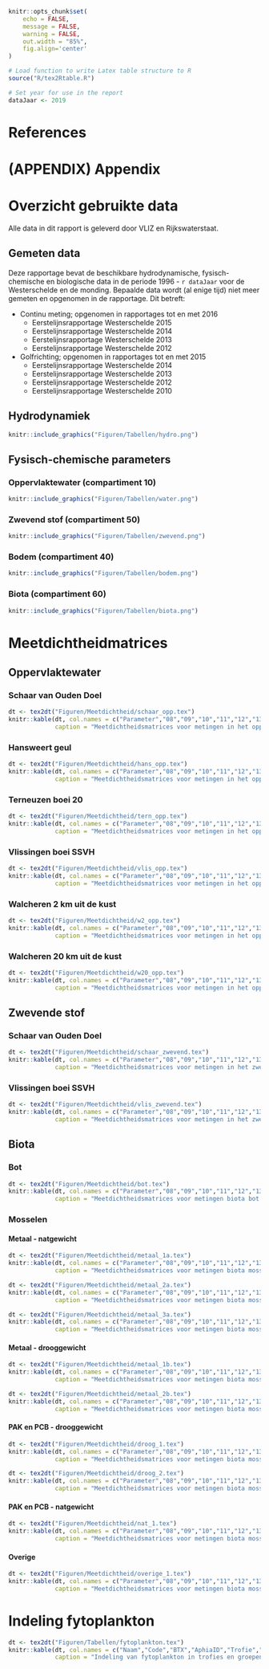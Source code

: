 <!-- TO DO:
- Bijlage C tabel toevoegen met tex2dt of andere manier
- Bijlage C tabel laatste kolom

-->

```r
knitr::opts_chunk$set(
	echo = FALSE,
	message = FALSE,
	warning = FALSE,
	out.width = "85%",
	fig.align='center'
)
```

```r
# Load function to write Latex table structure to R 
source("R/tex2Rtable.R")

# Set year for use in the report
dataJaar <- 2019
```

# References

<div id="refs"></div>

# (APPENDIX) Appendix {-} 

# Overzicht gebruikte data {#BijlageA-overzicht-data}

Alle data in dit rapport is geleverd door VLIZ en Rijkswaterstaat. 

## Gemeten data {#BijlageA-gemeten-data}

Deze rapportage bevat de beschikbare hydrodynamische, fysisch-chemische en biologische data in de periode 1996 - `r dataJaar` voor de Westerschelde en de monding. Bepaalde data wordt (al enige tijd) niet meer gemeten en opgenomen in de rapportage. Dit betreft:

* Continu meting; opgenomen in rapportages tot en met 2016
  + Eerstelijnsrapportage Westerschelde 2015
  + Eerstelijnsrapportage Westerschelde 2014
  + Eerstelijnsrapportage Westerschelde 2013
  + Eerstelijnsrapportage Westerschelde 2012

* Golfrichting; opgenomen in rapportages tot en met 2015
  + Eerstelijnsrapportage Westerschelde 2014
  + Eerstelijnsrapportage Westerschelde 2013
  + Eerstelijnsrapportage Westerschelde 2012
  + Eerstelijnsrapportage Westerschelde 2010

## Hydrodynamiek {#BijlageA-hydrodynamiek}

<!-- \begin{figure}[h!]  -->
<!-- \centering -->
<!--  \includegraphics[width=1\linewidth]{../Figuren/Tabellen/hydro.png} -->
<!-- \end{figure}  -->

```r
knitr::include_graphics("Figuren/Tabellen/hydro.png")
```

## Fysisch-chemische parameters {#BijlageA-fysisch}

### Oppervlaktewater (compartiment 10) {#BijlageA-fysisch-oppwater}

<!-- \begin{figure}[h!]  -->
<!-- \centering -->
<!--  \includegraphics[width=1\linewidth]{../Figuren/Tabellen/water.png} -->
<!-- \end{figure}  -->

```r
knitr::include_graphics("Figuren/Tabellen/water.png")
```

### Zwevend stof (compartiment 50) {#BijlageA-fysisch-zwevend}

<!-- \begin{figure}[h!]  -->
<!-- \centering -->
<!--  \includegraphics[width=1\linewidth]{../Figuren/Tabellen/zwevend.png} -->
<!-- \end{figure}  -->

```r
knitr::include_graphics("Figuren/Tabellen/zwevend.png")
```

### Bodem (compartiment 40) {#BijlageA-fysisch-bodem}

<!-- \begin{figure}[h!]  -->
<!-- \centering -->
<!--  \includegraphics[width=1\linewidth]{../Figuren/Tabellen/bodem.png} -->
<!-- \end{figure}  -->

```r
knitr::include_graphics("Figuren/Tabellen/bodem.png")
```

### Biota (compartiment 60) {#BijlageA-fysisch-biota}

<!-- \begin{figure}[h!]  -->
<!-- \centering -->
<!--  \includegraphics[width=1\linewidth]{../Figuren/Tabellen/biota.png} -->
<!-- \end{figure}  -->

```r
knitr::include_graphics("Figuren/Tabellen/biota.png")
```

# Meetdichtheidmatrices {#BijlageB-meetdichtheid}

## Oppervlaktewater {#BijlageB-meetdichtheid-oppwater}

### Schaar van Ouden Doel {#BijlageB-meetdichtheid-oppwater-schaar}

<!-- \begin{table}[!ht] -->
<!--  \centering -->
<!--   \caption[Meetdichtheidsmatrices oppervlaktewater Schaar van Ouden Doel]{Meetdichtheidsmatrices voor metingen in het oppervlaktewater bij Schaar van Ouden Doel met hierin  het aantal metingen per parameter en per jaar}.  -->
<!--  \input{../Figuren/Meetdichtheid/schaar_opp.tex} -->
<!-- \end{table} -->

```r
dt <- tex2dt("Figuren/Meetdichtheid/schaar_opp.tex")
knitr::kable(dt, col.names = c("Parameter","08","09","10","11","12","13","14","15","16","17","18","19"),
             caption = "Meetdichtheidsmatrices voor metingen in het oppervlaktewater bij Schaar van Ouden Doel met hierin  het aantal metingen per parameter en per jaar.")
```

### Hansweert geul {#BijlageB-meetdichtheid-oppwater-hansweertgeul}

<!-- \begin{table}[!ht] -->
<!--  \centering -->
<!--   \caption[Meetdichtheidsmatrices oppervlaktewater Hansweert geul]{Meetdichtheidsmatrices voor metingen in het oppervlaktewater bij Hansweert geul met hierin het aantal metingen per parameter en per jaar}.  -->
<!--  \input{../Figuren/Meetdichtheid/hans_opp.tex} -->
<!-- \end{table} -->

```r
dt <- tex2dt("Figuren/Meetdichtheid/hans_opp.tex")
knitr::kable(dt, col.names = c("Parameter","08","09","10","11","12","13","14","15","16","17","18","19"),
             caption = "Meetdichtheidsmatrices voor metingen in het oppervlaktewater bij Hansweert geul met hierin  het aantal metingen per parameter en per jaar.")
```

### Terneuzen boei 20 {#BijlageB-meetdichtheid-oppwater-terneuzen}

<!-- \begin{table}[!ht] -->
<!--  \centering -->
<!--   \caption[Meetdichtheidsmatrices oppervlaktewater Terneuzen boei 20]{Meetdichtheidsmatrices voor metingen in het oppervlaktewater bij Terneuzen boei 20 met hierin het aantal metingen per parameter en per jaar}.  -->
<!--  \input{../Figuren/Meetdichtheid/tern_opp.tex} -->
<!-- \end{table} -->

```r
dt <- tex2dt("Figuren/Meetdichtheid/tern_opp.tex")
knitr::kable(dt, col.names = c("Parameter","08","09","10","11","12","13","14","15","16","17","18","19"),
             caption = "Meetdichtheidsmatrices voor metingen in het oppervlaktewater bij Terneuzen boei 20 met hierin  het aantal metingen per parameter en per jaar.")
```

### Vlissingen boei SSVH {#BijlageB-meetdichtheid-oppwater-vlissingen}

<!-- \begin{table}[!ht] -->
<!--  \centering -->
<!--   \caption[Meetdichtheidsmatrices oppervlaktewater Vlissingen boei SSVH]{Meetdichtheidsmatrices voor metingen in het oppervlaktewater bij Vlissingen boei SSVH met hierin het aantal metingen per parameter en per jaar}.  -->
<!--  \input{../Figuren/Meetdichtheid/vlis_opp.tex} -->
<!-- \end{table} -->

```r
dt <- tex2dt("Figuren/Meetdichtheid/vlis_opp.tex")
knitr::kable(dt, col.names = c("Parameter","08","09","10","11","12","13","14","15","16","17","18","19"),
             caption = "Meetdichtheidsmatrices voor metingen in het oppervlaktewater bij Vlissingen boei SSVH met hierin  het aantal metingen per parameter en per jaar.")
```

### Walcheren 2 km uit de kust {#BijlageB-meetdichtheid-oppwater-walcheren2km}

<!-- \begin{table}[!ht] -->
<!--  \centering -->
<!--   \caption[Meetdichtheidsmatrices oppervlaktewater Walcheren 2 km uit de kust]{Meetdichtheidsmatrices voor metingen in het oppervlaktewater bij Walcheren 2 km uit de kust met hierin het aantal metingen per parameter en per jaar}.  -->
<!--  \input{../Figuren/Meetdichtheid/w2_opp.tex} -->
<!-- \end{table} -->

```r
dt <- tex2dt("Figuren/Meetdichtheid/w2_opp.tex")
knitr::kable(dt, col.names = c("Parameter","08","09","10","11","12","13","14","15","16","17","18","19"),
             caption = "Meetdichtheidsmatrices voor metingen in het oppervlaktewater bij Walcheren 2 km uit de kust met hierin  het aantal metingen per parameter en per jaar.")
```

### Walcheren 20 km uit de kust {#BijlageB-meetdichtheid-oppwater-walcheren20km}

<!-- \begin{table}[!ht] -->
<!--  \centering -->
<!--   \caption[Meetdichtheidsmatrices oppervlaktewater Walcheren 20 km uit de kust]{Meetdichtheidsmatrices voor metingen in het oppervlaktewater bij Walcheren 20 km uit de kust met hierin het aantal metingen per parameter en per jaar}.  -->
<!--  \input{../Figuren/Meetdichtheid/w20_opp.tex} -->
<!-- \end{table} -->

```r
dt <- tex2dt("Figuren/Meetdichtheid/w20_opp.tex")
knitr::kable(dt, col.names = c("Parameter","08","09","10","11","12","13","14","15","16","17","18","19"),
             caption = "Meetdichtheidsmatrices voor metingen in het oppervlaktewater bij Walcheren 20 km uit de kust met hierin  het aantal metingen per parameter en per jaar.")
```

## Zwevende stof {#BijlageB-meetdichtheid-zwevend}

### Schaar van Ouden Doel {#BijlageB-meetdichtheid-zwevend-schaar}

<!-- \begin{table}[!ht] -->
<!--  \centering -->
<!--   \caption[Meetdichtheidsmatrices zwevende stof Schaar van Ouden Doel]{Meetdichtheidsmatrices voor metingen in het zwevende stof bij Schaar van Ouden Doel met hierin het aantal metingen per parameter en per jaar}.  -->
<!--  \input{../Figuren/Meetdichtheid/schaar_zwevend.tex} -->
<!-- \end{table} -->

```r
dt <- tex2dt("Figuren/Meetdichtheid/schaar_zwevend.tex")
knitr::kable(dt, col.names = c("Parameter","08","09","10","11","12","13","14","15","16","17","18","19"),
             caption = "Meetdichtheidsmatrices voor metingen in het zwevende stof bij Schaar van Ouden Doel met hierin  het aantal metingen per parameter en per jaar.")
```

### Vlissingen boei SSVH {#BijlageB-meetdichtheid-zwevend-vlissingen}

<!-- \begin{table}[!ht] -->
<!--  \centering -->
<!--   \caption[Meetdichtheidsmatrices zwevende stof Vlissingen boei SSV]{Meetdichtheidsmatrices voor metingen in het zwevende stof bij Vlissingen boei SSVH met hierin het aantal metingen per parameter en per jaar}.  -->
<!--  \input{../Figuren/Meetdichtheid/vlis_zwevend.tex} -->
<!-- \end{table} -->

```r
dt <- tex2dt("Figuren/Meetdichtheid/vlis_zwevend.tex")
knitr::kable(dt, col.names = c("Parameter","08","09","10","11","12","13","14","15","16","17","18","19"),
             caption = "Meetdichtheidsmatrices voor metingen in het zwevende stof bij Vlissingen boei SSVH met hierin  het aantal metingen per parameter en per jaar.")
```

<!-- %\clearpage -->
<!-- %\section{Bodem} -->
<!-- %\label{meetdichtheid_bodem} -->
<!-- %\subsection{Schaar van Ouden Doel} -->
<!-- %\begin{table}[!ht] -->
<!-- % \centering -->
<!-- %  \caption[Meetdichtheidsmatrices zwevende stof Schaar van Ouden Doel]{Meetdichtheidsmatrices voor metingen in het zwevende stof bij Schaar van Ouden Doel met hierin het aantal metingen per parameter en per jaar}.  -->
<!-- % \input{../Figuren/Meetdichtheid/schaar_zwevend.tex} -->
<!-- %\end{table} -->

## Biota {#BijlageB-meetdichtheid-biota}

### Bot {#BijlageB-meetdichtheid-biota-bot}

<!-- \begin{table}[!ht] -->
<!--  \centering -->
<!--   \caption[Meetdichtheidsmatrices bot]{Meetdichtheidsmatrices voor metingen biota bot bij Middelgat met hierin het aantal metingen per parameter en per jaar}.  -->
<!--  \input{../Figuren/Meetdichtheid/bot.tex} -->
<!-- \end{table} -->

```r
dt <- tex2dt("Figuren/Meetdichtheid/bot.tex")
knitr::kable(dt, col.names = c("Parameter","08","09","10","11","12","13","14","15","16","17","18","19"),
             caption = "Meetdichtheidsmatrices voor metingen biota bot bij Middelgat met hierin het aantal metingen per parameter en per jaar.")
```

### Mosselen {#BijlageB-meetdichtheid-biota-mossel}

#### Metaal - natgewicht {#BijlageB-meetdichtheid-biota-mossel-metaal-nat}

<!-- \begin{table}[!ht] -->
<!--  \centering -->
<!--   \caption[Meetdichtheidsmatrices metaal in mosselen Hoedekenskerke]{Meetdichtheidsmatrices voor metingen biota mosselen metaal bij Hoedekenskerke boei 4 met hierin het aantal metingen per parameter en per jaar}.  -->
<!--  \input{../Figuren/Meetdichtheid/metaal_1a.tex} -->
<!-- \end{table} -->

```r
dt <- tex2dt("Figuren/Meetdichtheid/metaal_1a.tex")
knitr::kable(dt, col.names = c("Parameter","08","09","10","11","12","13","14","15","16","17","18","19"),
             caption = "Meetdichtheidsmatrices voor metingen biota mosselen metaal bij Hoedekenskerke boei 4 met hierin het aantal metingen per parameter en per jaar.")
```

<!-- \begin{table}[!ht] -->
<!--  \centering -->
<!--   \caption[Meetdichtheidsmatrices metaal in mosselen Hooge Platen]{Meetdichtheidsmatrices voor metingen biota mosselen metaal bij Hooge Platen met hierin het aantal metingen per parameter en per jaar}.  -->
<!--  \input{../Figuren/Meetdichtheid/metaal_2a.tex} -->
<!-- \end{table} -->

```r
dt <- tex2dt("Figuren/Meetdichtheid/metaal_2a.tex")
knitr::kable(dt, col.names = c("Parameter","08","09","10","11","12","13","14","15","16","17","18","19"),
             caption = "Meetdichtheidsmatrices voor metingen biota mosselen metaal bij Hooge Platen met hierin het aantal metingen per parameter en per jaar.")
```

<!-- \begin{table}[!ht] -->
<!--  \centering -->
<!--   \caption[Meetdichtheidsmatrices metaal in mosselen Knuitershoek]{Meetdichtheidsmatrices voor metingen biota mosselen metaal bij Knuitershoek met hierin het aantal metingen per parameter en per jaar}.  -->
<!--  \input{../Figuren/Meetdichtheid/metaal_3a.tex} -->
<!-- \end{table} -->

```r
dt <- tex2dt("Figuren/Meetdichtheid/metaal_3a.tex")
knitr::kable(dt, col.names = c("Parameter","08","09","10","11","12","13","14","15","16","17","18","19"),
             caption = "Meetdichtheidsmatrices voor metingen biota mosselen metaal bij Knuitershoek met hierin het aantal metingen per parameter en per jaar.")
```

#### Metaal - drooggewicht {#BijlageB-meetdichtheid-biota-mossel-metaal-droog}

<!-- \begin{table}[!ht] -->
<!--  \centering -->
<!--   \caption[Meetdichtheidsmatrices metaal in mosselen Hansweert boei OHMG]{Meetdichtheidsmatrices voor metingen biota mosselen metaal bij Hansweert boei OHMG met hierin het aantal metingen per parameter en per jaar}.  -->
<!--  \input{../Figuren/Meetdichtheid/metaal_1b.tex} -->
<!-- \end{table} -->

```r
dt <- tex2dt("Figuren/Meetdichtheid/metaal_1b.tex")
knitr::kable(dt, col.names = c("Parameter","08","09","10","11","12","13","14","15","16","17","18","19"),
             caption = "Meetdichtheidsmatrices voor metingen biota mosselen metaal bij Hansweert boei OHMG met hierin het aantal metingen per parameter en per jaar.")
```

<!-- \begin{table}[!ht] -->
<!--  \centering -->
<!--   \caption[Meetdichtheidsmatrices metaal in mosselen Vlissingen boei SSVH]{Meetdichtheidsmatrices voor metingen biota mosselen metaal bij Vlissingen boei SSVH met hierin het aantal metingen per parameter en per jaar}.  -->
<!--  \input{../Figuren/Meetdichtheid/metaal_2b.tex} -->
<!-- \end{table} -->

```r
dt <- tex2dt("Figuren/Meetdichtheid/metaal_2b.tex")
knitr::kable(dt, col.names = c("Parameter","08","09","10","11","12","13","14","15","16","17","18","19"),
             caption = "Meetdichtheidsmatrices voor metingen biota mosselen metaal bij Vlissingen boei SSVH met hierin het aantal metingen per parameter en per jaar.")
```

#### PAK en PCB - drooggewicht {#BijlageB-meetdichtheid-biota-mossel-PAK-PCB-droog}

<!-- \begin{table}[!ht] -->
<!--  \centering -->
<!--   \caption[Meetdichtheidsmatrices PAK en PCB in mosselen Hansweert boei OHMG]{Meetdichtheidsmatrices voor metingen biota mosselen PAK en PCB bij Hansweert boei OHMG met hierin het aantal metingen per parameter en per jaar}.  -->
<!--  \input{../Figuren/Meetdichtheid/droog_1.tex} -->
<!-- \end{table} -->

```r
dt <- tex2dt("Figuren/Meetdichtheid/droog_1.tex")
knitr::kable(dt, col.names = c("Parameter","08","09","10","11","12","13","14","15","16","17","18","19"),
             caption = "Meetdichtheidsmatrices voor metingen biota mosselen PAK en PCB bij Hansweert boei OHMG met hierin het aantal metingen per parameter en per jaar.")
```

<!-- \begin{table}[!ht] -->
<!--  \centering -->
<!--   \caption[Meetdichtheidsmatrices PAK en PCB in mosselen Vlissingen boei SSVH]{Meetdichtheidsmatrices voor metingen biota mosselen PAK en PCB bij Vlissingen boei SSVH met hierin het aantal metingen per parameter en per jaar}.  -->
<!--  \input{../Figuren/Meetdichtheid/droog_2.tex} -->
<!-- \end{table} -->

```r
dt <- tex2dt("Figuren/Meetdichtheid/droog_2.tex")
knitr::kable(dt, col.names = c("Parameter","08","09","10","11","12","13","14","15","16","17","18","19"),
             caption = "Meetdichtheidsmatrices voor metingen biota mosselen PAK en PCB bij Vlissingen boei SSVH met hierin het aantal metingen per parameter en per jaar.")
```

#### PAK en PCB - natgewicht {#BijlageB-meetdichtheid-biota-mossel-PAK-PCB-nat}

<!-- \begin{table}[!ht] -->
<!--  \centering -->
<!--   \caption[Meetdichtheidsmatrices PCB en PBDEs in mosselen Knuitershoek]{Meetdichtheidsmatrices voor metingen biota mosselen PCB en PBDEs bij Knuitershoek met hierin het aantal metingen per parameter en per jaar}.  -->
<!--  \input{../Figuren/Meetdichtheid/nat_1.tex} -->
<!-- \end{table} -->

```r
dt <- tex2dt("Figuren/Meetdichtheid/nat_1.tex")
knitr::kable(dt, col.names = c("Parameter","08","09","10","11","12","13","14","15","16","17","18","19"),
             caption = "Meetdichtheidsmatrices voor metingen biota mosselen PCB en PBDEs bij Knuitershoek met hierin het aantal metingen per parameter en per jaar.")
```

#### Overige {#BijlageB-meetdichtheid-biota-mossel-overig}

<!-- \begin{table}[!ht] -->
<!--  \centering -->
<!--   \caption[Meetdichtheidsmatrices overige in mosselen Knuitershoek]{Meetdichtheidsmatrices voor metingen biota mosselen overige bij Knuitershoek met hierin het aantal metingen per parameter en per jaar}.  -->
<!--  \input{../Figuren/Meetdichtheid/overige_1.tex} -->
<!-- \end{table} -->

```r
dt <- tex2dt("Figuren/Meetdichtheid/overige_1.tex")
knitr::kable(dt, col.names = c("Parameter","08","09","10","11","12","13","14","15","16","17","18","19"),
             caption = "Meetdichtheidsmatrices voor metingen biota mosselen overige bij Knuitershoek met hierin het aantal metingen per parameter en per jaar.")
```

# Indeling fytoplankton {#BijlageC-fytoplankton}

```r
dt <- tex2dt("Figuren/Tabellen/fytoplankton.tex")
knitr::kable(dt, col.names = c("Naam","Code","BTX","AphiaID","Trofie","Groep"),
             caption = "Indeling van fytoplankton in trofies en groepen.")
```

<!-- % Please add the following required packages to your document preamble: -->
<!-- % \usepackage[table,xcdraw]{xcolor} -->
<!-- % If you use beamer only pass "xcolor=table" option, i.e. \documentclass[xcolor=table]{beamer} -->

<!-- \begin{longtable}{| p{.15\textwidth} |p{.15\textwidth} |p{.15\textwidth} |p{.12\textwidth} |p{.14\textwidth} |p{.15\textwidth} |}  -->
<!-- \hline -->
<!-- \rowcolor[HTML]{EFEFEF}  -->
<!-- Naam                                      & Code     & BTX        & AphiaID & Trofie            & Groep           \\ \hline -->
<!-- Achnanthes                                & ACHNSPEC & 5232301000 & 149191  & Autotroof         & Diatomeeën      \\ \hline -->
<!-- Actinastrum                               & ACNASPEC & 5115201000 & 160542  & Autotroof         & Groenwieren     \\ \hline -->
<!-- Actinastrum hantzschii                    & ACNAHANT & 5115201030 & 160543  & Autotroof         & Groenwieren     \\ \hline -->
<!-- Actiniscus pentasterias                   & ACNIPENT & 5257101010 & 109717  & Heterotroof       & Dinoflagellaten \\ \hline -->
<!-- Actinocyclus normanii                     & ACCYNORM & 5231301030 & 148945  & Autotroof         & Diatomeeën      \\ \hline -->
<!-- Actinocyclus octonarius                   & ACCYOCTO & 5231301020 & 149164  & Autotroof         & Diatomeeën      \\ \hline -->
<!-- Actinoptychus senarius                    & ACPTSENA & 5231201020 & 148948  & Autotroof         & Diatomeeën      \\ \hline -->
<!-- Actinoptychus splendens                   & ACPTSPLE & 5231201010 & 148949  & Autotroof         & Diatomeeën      \\ \hline -->
<!-- Alexandrium                               & ALEXSPEC & 5253401000 & 109470  & Autotroof         & Dinoflagellaten \\ \hline -->
<!-- Alexandrium ostenfeldii                   & ALEXOSTE & 5253401050 & 109712  & Autotroof         & Dinoflagellaten \\ \hline -->
<!-- Alexandrium tamarense                     & ALEXTAMA & 5252801040 & 109714  & Autotroof         & Dinoflagellaten \\ \hline -->
<!-- Amphidinium                               & AMDISPEC & 5252101000 & 109473  & Beide of onbekend & Dinoflagellaten \\ \hline -->
<!-- Amphidinium crassum                       & AMDICRAS & 5252101100 & 109726  & Heterotroof       & Dinoflagellaten \\ \hline -->
<!-- Amphidinium longum                        & AMDILONG & 5252101030 & 109741  & Heterotroof       & Dinoflagellaten \\ \hline -->
<!-- Amphidinium sphenoides                    & AMDISPHE & 5252101040 & 109754  & Heterotroof       & Dinoflagellaten \\ \hline -->
<!-- Amphora                                   & AMRASPEC & 5232403000 & 149200  & Autotroof         & Diatomeeën      \\ \hline -->
<!-- Amphora {[}2{]}                           & AMHR     & 99999X0061 &         & Autotroof         & Diatomeeën      \\ \hline -->
<!-- Anabaena                                  & ANNASPEC & 5614601000 & 146585  & Autotroof         & Blauwwieren     \\ \hline -->
<!-- Ankistrodesmus                            & ANKISPEC & 5115301000 & 163489  & Autotroof         & Groenwieren     \\ \hline -->
<!-- Apedinella spinifera                      & APEDSPIN & 5211602010 & 248097  & Autotroof         & Overig          \\ \hline -->
<!-- Aphanizomenon                             & APNISPEC & 5614603000 & 160567  & Autotroof         & Blauwwieren     \\ \hline -->
<!-- Aphanothece                               & APTHSPEC & 5611102000 & 146715  & Autotroof         & Blauwwieren     \\ \hline -->
<!-- Asterionella formosa                      & ASRIFORM & 5232101010 & 148954  & Autotroof         & Diatomeeën      \\ \hline -->
<!-- Asterionella glacialis                    & ASRIGLAC & 5232101030 & 149139  & Autotroof         & Diatomeeën      \\ \hline -->
<!-- Asterionella kariana                      & ASRIKARI & 5232101040 & 251745  & Autotroof         & Diatomeeën      \\ \hline -->
<!-- Asterionellopsis glacialis                & ASTEGLAC & 99999X0063 & 149139  & Autotroof         & Diatomeeën      \\ \hline -->
<!-- Asteroplanus kariana                      & ASOPKARI & 99999X0064 & 251745  & Autotroof         & Diatomeeën      \\ \hline -->
<!-- Attheya                                   & ATTHSPEC & 5231601000 & 160519  & Autotroof         & Diatomeeën      \\ \hline -->
<!-- Aulacodiscus argus                        & AUDIARGU & 5231302010 & 149280  & Autotroof         & Diatomeeën      \\ \hline -->
<!-- Aulacoseira                               & AUSESPEC & 5231116000 & 148959  & Autotroof         & Diatomeeën      \\ \hline -->
<!-- Aulacoseira ambigua                       & AUSEAMBI & 5231106010 & 148960  & Autotroof         & Diatomeeën      \\ \hline -->
<!-- Aulacoseira granulata                     & AUSEGRAN & 5231106070 & 148961  & Autotroof         & Diatomeeën      \\ \hline -->
<!-- Auliscus sculptus                         & AULISCUL & 5231303010 & 699641  & Autotroof         & Diatomeeën      \\ \hline -->
<!-- Bacillaria paxillifer                     & BALAPAXI & 5232601010 & 558243  & Autotroof         & Diatomeeën      \\ \hline -->
<!-- Bacteriastrum delicatulum                 & BAASDELI & 5231501030 & 164108  & Autotroof         & Diatomeeën      \\ \hline -->
<!-- Bacteriastrum hyalinum                    & BAASHYAL & 5231501010 & 149119  & Autotroof         & Diatomeeën      \\ \hline -->
<!-- Bellerochea malleus                       & BELLMALL & 5231602010 & 447730  & Autotroof         & Diatomeeën      \\ \hline -->
<!-- Biddulphia alternans                      & BIDDALTE & 99999X0066 & 699394  & Autotroof         & Diatomeeën      \\ \hline -->
<!-- Biota                                     & BIOT     & 99999X0067 &         & Beide of onbekend & Overig          \\ \hline -->
<!-- Botryococcaceae                           & BOTRYOAE & 5114800000 & 493881  & Autotroof         & Groenwieren     \\ \hline -->
<!-- Botryococcus                              & BOOCSPEC & 5114801000 & 248103  & Autotroof         & Groenwieren     \\ \hline -->
<!-- Brachiomonas                              & BRACSPEC & 5111101000 & 345436  & Autotroof         & Groenwieren     \\ \hline -->
<!-- Brockmanniella                            & BROC     & 99999X0068 & 149136  & Autotroof         & Diatomeeën      \\ \hline -->
<!-- Brockmanniella brockmannii                & BROCBROC & 5232114010 & 149137  & Autotroof         & Diatomeeën      \\ \hline -->
<!-- Cachonina niei                            & CACHNIEI & 5252705010 & 233620  & Autotroof         & Dinoflagellaten \\ \hline -->
<!-- Calycomonas                               & CACOSPEC & 5216102000 & 160548  & Autotroof         & Overig          \\ \hline -->
<!-- Campylodiscus                             & CADISPEC & 5232701000 & 149616  & Autotroof         & Diatomeeën      \\ \hline -->
<!-- Campylosira cymbelliformis                & CASICYMB & 5232130010 & 149357  & Autotroof         & Diatomeeën      \\ \hline -->
<!-- Centrales                                 & CENTRALE & 5231000000 & 341285  & Autotroof         & Diatomeeën      \\ \hline -->
<!-- Cerataulina pelagica                      & CELIPELA & 5231604010 & 149619  & Autotroof         & Diatomeeën      \\ \hline -->
<!-- Cerataulus radiatus                       & CELURADI & 5231605010 & 178126  & Autotroof         & Diatomeeën      \\ \hline -->
<!-- Cerataulus turgidus                       & CELUTURG & 5231605020 & 162980  & Autotroof         & Diatomeeën      \\ \hline -->
<!-- Ceratium furca                            & CETIFUCA & 5253101050 & 495659  & Autotroof         & Dinoflagellaten \\ \hline -->
<!-- Ceratium fusus                            & CETIFUSU & 5253101070 & 495660  & Autotroof         & Dinoflagellaten \\ \hline -->
<!-- Ceratium horridum                         & CETIHORR & 5253101090 & 495666  & Autotroof         & Dinoflagellaten \\ \hline -->
<!-- Ceratium horridum {[}1{]}                 & CETIHORI & 99999X0069 &         & Autotroof         & Dinoflagellaten \\ \hline -->
<!-- Ceratium lineatum                         & CETILINE & 5253101100 & 495674  & Autotroof         & Dinoflagellaten \\ \hline -->
<!-- Ceratium macroceros (F)                   & CETIMACR & 5253101123 & 670002  & Autotroof         & Dinoflagellaten \\ \hline -->
<!-- Ceratoneis                                & CERA     & 99999X0070 & 149003  & Autotroof         & Diatomeeën      \\ \hline -->
<!-- Ceratoneis gracilis                       & CERAGRAC & 99999X0071 & 149570  & Autotroof         & Diatomeeën      \\ \hline -->
<!-- Chaetoceros                               & CTCESPEC & 5231502000 & 148985  & Autotroof         & Diatomeeën      \\ \hline -->
<!-- Chaetoceros affinis                       & CTCEAFFI & 5231502010 & 149241  & Autotroof         & Diatomeeën      \\ \hline -->
<!-- Chaetoceros anastomosans                  & CTCEANAS & 5231502020 & 149292  & Autotroof         & Diatomeeën      \\ \hline -->
<!-- Chaetoceros armatus                       & CTCEARMA & 5231502030 & 149299  & Autotroof         & Diatomeeën      \\ \hline -->
<!-- Chaetoceros borealis                      & CTCEBOLI & 5231502050 & 149124  & Autotroof         & Diatomeeën      \\ \hline -->
<!-- Chaetoceros ceratosporus                  & CTCECERA & 5231502070 & 149297  & Autotroof         & Diatomeeën      \\ \hline -->
<!-- Chaetoceros compressus                    & CTCECOMP & 5231502090 & 149129  & Autotroof         & Diatomeeën      \\ \hline -->
<!-- Chaetoceros constrictus cf                & CTCECOCF & 5231502990 & 156609  & Autotroof         & Diatomeeën      \\ \hline -->
<!-- Chaetoceros contortus                     & CTCECONT & 5231502520 & 149129  & Autotroof         & Diatomeeën      \\ \hline -->
<!-- Chaetoceros convolutus                    & CTCECONV & 5231502100 & 156611  & Autotroof         & Diatomeeën      \\ \hline -->
<!-- Chaetoceros coronatus                     & CTCECORO & 5231502110 & 163026  & Autotroof         & Diatomeeën      \\ \hline -->
<!-- Chaetoceros costatus                      & CTCECOST & 5231502120 & 149289  & Autotroof         & Diatomeeën      \\ \hline -->
<!-- Chaetoceros crinitus                      & CTCECRIN & 5231502130 & 149171  & Autotroof         & Diatomeeën      \\ \hline -->
<!-- Chaetoceros curvisetus                    & CTCECURV & 5231502510 & 149221  & Autotroof         & Diatomeeën      \\ \hline -->
<!-- Chaetoceros danicus                       & CTCEDANI & 5231502150 & 149120  & Autotroof         & Diatomeeën      \\ \hline -->
<!-- Chaetoceros debilis                       & CTCEDEBI & 5231502160 & 149219  & Autotroof         & Diatomeeën      \\ \hline -->
<!-- Chaetoceros decipiens                     & CTCEDECI & 5231502170 & 149126  & Autotroof         & Diatomeeën      \\ \hline -->
<!-- Chaetoceros densus                        & CTCEDENS & 5231502180 & 149121  & Autotroof         & Diatomeeën      \\ \hline -->
<!-- Chaetoceros diadema                       & CTCEDIAD & 5231502190 & 149128  & Autotroof         & Diatomeeën      \\ \hline -->
<!-- Chaetoceros didymus                       & CTCEDIDY & 5231502200 & 149122  & Autotroof         & Diatomeeën      \\ \hline -->
<!-- Chaetoceros eibenii                       & CTCEEIBE & 5231502230 & 160521  & Autotroof         & Diatomeeën      \\ \hline -->
<!-- Chaetoceros gracilis                      & CTCEGRAC & 5231502260 & 149297  & Autotroof         & Diatomeeën      \\ \hline -->
<!-- Chaetoceros lauderi                       & CTCELAUD & 5231502290 & 160523  & Autotroof         & Diatomeeën      \\ \hline -->
<!-- Chaetoceros lorenzianus                   & CTCELORE & 5231502300 & 156617  & Autotroof         & Diatomeeën      \\ \hline -->
<!-- Chaetoceros lorenzianus f. forceps        & CTCELOfo & 5231502301 & 549193  & Autotroof         & Diatomeeën      \\ \hline -->
<!-- Chaetoceros pseudocurvisetus              & CTCEPSCU & 5232102540 & 178229  & Autotroof         & Diatomeeën      \\ \hline -->
<!-- Chaetoceros seiracanthus                  & CTCESEIR & 5231502390 & 163118  & Autotroof         & Diatomeeën      \\ \hline -->
<!-- Chaetoceros septentrionalis               & CTCESEPT & 5231502400 & 162823  & Autotroof         & Diatomeeën      \\ \hline -->
<!-- Chaetoceros similis                       & CTCESIMI & 5231502410 & 149127  & Autotroof         & Diatomeeën      \\ \hline -->
<!-- Chaetoceros simplex                       & CTCESIMP & 5231502420 & 149294  & Autotroof         & Diatomeeën      \\ \hline -->
<!-- Chaetoceros simplex var. calcitrans       & CTCESIca & 5231502421 & 163013  & Autotroof         & Diatomeeën      \\ \hline -->
<!-- Chaetoceros socialis                      & CTCESOCI & 5231502430 & 149123  & Autotroof         & Diatomeeën      \\ \hline -->
<!-- Chaetoceros sp 6010                       & CTCESPXX & 5231502980 & 148985  & Autotroof         & Diatomeeën      \\ \hline -->
<!-- Chaetoceros subtilis                      & CTCESUTI & 5231502440 & 156621  & Autotroof         & Diatomeeën      \\ \hline -->
<!-- Chaetoceros tenuissimus (F)               & CHAETENU &            & 156623  & Autotroof         & Diatomeeën      \\ \hline -->
<!-- Chaetoceros teres                         & CTCETERE & 5231502450 & 149125  & Autotroof         & Diatomeeën      \\ \hline -->
<!-- Chaetoceros tortissimus                   & CTCETORT & 5231502460 & 163161  & Autotroof         & Diatomeeën      \\ \hline -->
<!-- Chattonella                               & CHATSPEC & 6631104000 & 233776  & Autotroof         & Overig          \\ \hline -->
<!-- Chlamydomonas                             & CHLASPEC & 5111103000 & 178583  & Autotroof         & Groenwieren     \\ \hline -->
<!-- Chlorophyceae                             & CHPHYCAE & 5110000000 & 802     & Autotroof         & Groenwieren     \\ \hline -->
<!-- Chlorophyta                               & CHLOROPH & 5100000000 & 801     & Autotroof         & Groenwieren     \\ \hline -->
<!-- Choanoflagellatea                         & CHGE     &            & 25      & Heterotroof       & Overig          \\ \hline -->
<!-- Choanoflagellida                          & CHGE     & 99999X0073 & 25      & Heterotroof       & Overig          \\ \hline -->
<!-- Chromista {[}1{]}                         & CHIT     &            & 7       & Autotroof         & Overig          \\ \hline -->
<!-- Chromobiota                               & CHBI     & 99999X0074 & 368660  & Autotroof         & Overig          \\ \hline -->
<!-- Chromophyta (A)                           & CHROMOPH & 5200000000 &         & Autotroof         & Overig          \\ \hline -->
<!-- Chroococcales                             & CHROOCOC & 5611000000 & 146543  & Autotroof         & Blauwwieren     \\ \hline -->
<!-- Chrysochromulina                          & CHSOSPEC & 5211503000 & 115090  & Autotroof         & Overig          \\ \hline -->
<!-- Chrysochromulina 2629                     & CHSOSPXX & 5211503001 &         & Autotroof         & Overig          \\ \hline -->
<!-- Chrysococcus                              & CHCSSPEC & 5211201000 & 248110  & Autotroof         & Overig          \\ \hline -->
<!-- Chrysomonadales                           & CHRYSOMO & 5211000000 &         & Autotroof         & Overig          \\ \hline -->
<!-- Chrysomonadales sp. 1                     & CHRYSOMA & 521100000A &         & Autotroof         & Overig          \\ \hline -->
<!-- Chrysophyceae                             & CHRYSOPH & 5210000000 & 146230  & Autotroof         & Overig          \\ \hline -->
<!-- Closterium                                & CLUMSPEC & 5122202000 & 162725  & Autotroof         & Groenwieren     \\ \hline -->
<!-- Cochlodinium                              & COCHSPEC & 5252106000 & 109474  & Beide of onbekend & Dinoflagellaten \\ \hline -->
<!-- Coelastrum                                & COTRSPEC & 5115202000 & 160550  & Autotroof         & Groenwieren     \\ \hline -->
<!-- Corethron criophilum                      & CORECRIO & 5231401010 & 149110  & Autotroof         & Diatomeeën      \\ \hline -->
<!-- Corymbellus aureus                        & COBEAURE & 5211502010 & 162519  & Autotroof         & Overig          \\ \hline -->
<!-- Coscinodiscophyceae                       & COOP     & 99999X0076 & 148971  & Autotroof         & Diatomeeën      \\ \hline -->
<!-- Coscinodiscus                             & CSDISPEC & 5231101000 & 148917  & Autotroof         & Diatomeeën      \\ \hline -->
<!-- Coscinodiscus centralis                   & CSDICENT & 5231101020 & 149159  & Autotroof         & Diatomeeën      \\ \hline -->
<!-- Coscinodiscus concinnus                   & CSDICONC & 5231101030 & 148992  & Autotroof         & Diatomeeën      \\ \hline -->
<!-- Coscinodiscus curvatulus                  & CSDICURV & 5231101040 & 149266  & Autotroof         & Diatomeeën      \\ \hline -->
<!-- Coscinodiscus granii                      & CSDIGRAN & 5231101070 & 149271  & Autotroof         & Diatomeeën      \\ \hline -->
<!-- Coscinodiscus jonesianus                  & CSDIJONE & 5231101080 & 163178  & Autotroof         & Diatomeeën      \\ \hline -->
<!-- Coscinodiscus jonesianus var. commutatus  & CSDIJOco & 5231101081 & 148991  & Autotroof         & Diatomeeën      \\ \hline -->
<!-- Coscinodiscus perforatus                  & CSDIPERF & 5231101170 & 149272  & Autotroof         & Diatomeeën      \\ \hline -->
<!-- Coscinodiscus perforatus var. pavillardii & CSDIPEpa & 5231101172 & 179616  & Autotroof         & Diatomeeën      \\ \hline -->
<!-- Coscinodiscus radiatus                    & CSDIRADI & 5231101180 & 149158  & Autotroof         & Diatomeeën      \\ \hline -->
<!-- Coscinodiscus rothii                      & CSDIROTH & 5231101190 & 162761  & Autotroof         & Diatomeeën      \\ \hline -->
<!-- Coscinodiscus stellaris                   & CSDISTEL & 5231101250 & 149653  & Autotroof         & Diatomeeën      \\ \hline -->
<!-- Coscinodiscus wailesii                    & CSDIWAIL & 5231101220 & 156632  & Autotroof         & Diatomeeën      \\ \hline -->
<!-- Cosmarium                                 & CSMASPEC & 5122208000 & 478557  & Autotroof         & Groenwieren     \\ \hline -->
<!-- Craspedomonadaceae                        & CRASPEAE & 6641100000 &         & Heterotroof       & Overig          \\ \hline -->
<!-- Crucigenia                                & CRUCSPEC & 5115204000 & 178617  & Autotroof         & Groenwieren     \\ \hline -->
<!-- Crucigenia quadrata                       & CRUCQUAD & 5115204090 & 178962  & Autotroof         & Groenwieren     \\ \hline -->
<!-- Cryptomonadaceae                          & CRMONAAE & 6621100000 & 17644   & Beide of onbekend & Overig          \\ \hline -->
<!-- Cryptomonadales                           & CRYPTOMO & 6621000000 & 17640   & Beide of onbekend & Overig          \\ \hline -->
<!-- Cryptomonas                               & CRMOSPEC & 6621103000 & 106282  & Autotroof         & Overig          \\ \hline -->
<!-- Cryptophyceae                             & CRYPTOPH & 6620000000 & 17639   & Autotroof         & Overig          \\ \hline -->
<!-- Cyanophyceae                              & CYANOPAE & 5610000000 & 146542  & Autotroof         & Blauwwieren     \\ \hline -->
<!-- Cyanophyta                                & CYANOPHY & 5600000000 & 146537  & Autotroof         & Blauwwieren     \\ \hline -->
<!-- Cyclostephanos dubius                     & CYPHDUBI & 5231110020 & 148996  & Autotroof         & Diatomeeën      \\ \hline -->
<!-- Cyclotella                                & CYTESPEC & 5231103000 & 148905  & Autotroof         & Diatomeeën      \\ \hline -->
<!-- Cyclotella {[}1{]}                        & CYCO     & 99999X0077 &         & Autotroof         & Diatomeeën      \\ \hline -->
<!-- Cyclotella caspia                         & CYTECASP & 5231103040 & 163196  & Autotroof         & Diatomeeën      \\ \hline -->
<!-- Cyclotella meneghiniana                   & CYTEMENE & 5231103110 & 148909  & Autotroof         & Diatomeeën      \\ \hline -->
<!-- Cyclotella scaldensis                     & CYTESCAL & 5231103230 & 148906  & Autotroof         & Diatomeeën      \\ \hline -->
<!-- Cyclotella striata                        & CYTESTRI & 5231103170 & 148911  & Autotroof         & Diatomeeën      \\ \hline -->
<!-- Cylindrotheca closterium                  & CYTHCLOS & 5232602010 & 149004  & Autotroof         & Diatomeeën      \\ \hline -->
<!-- Cylindrotheca gracilis                    & CYTHGRAC & 5232602020 & 149570  & Autotroof         & Diatomeeën      \\ \hline -->
<!-- Cymatosira belgica                        & CYSIBELG & 5232105010 & 149012  & Autotroof         & Diatomeeën      \\ \hline -->
<!-- Dactyliosolen fragilissimus               & DAENFRAG & 99999X0078 & 149310  & Autotroof         & Diatomeeën      \\ \hline -->
<!-- Dactyliosolen phuketensis                 & DAENPHUK & 5231408010 & 248064  & Autotroof         & Diatomeeën      \\ \hline -->
<!-- Dactylococcopsis                          & DACOSPEC & 5611105000 & 146579  & Autotroof         & Blauwwieren     \\ \hline -->
<!-- Delphineis minutissima                    & DELPMINU & 5232116020 & 621926  & Autotroof         & Diatomeeën      \\ \hline -->
<!-- Delphineis surirella                      & DELPSURI & 5232116040 & 149180  & Autotroof         & Diatomeeën      \\ \hline -->
<!-- Detonula                                  & DETOSPEC & 5231402000 & 149285  & Autotroof         & Diatomeeën      \\ \hline -->
<!-- Detonula confervacea                      & DETOCONF & 5231402010 & 149286  & Autotroof         & Diatomeeën      \\ \hline -->
<!-- Detonula pumila                           & DETOPUMI & 5231402020 & 149647  & Autotroof         & Diatomeeën      \\ \hline -->
<!-- Diatoma tenuis                            & DIATTENU & 5232106020 & 149014  & Autotroof         & Diatomeeën      \\ \hline -->
<!-- Dictyocha                                 & DIOCSPEC & 5211901000 & 157258  & Autotroof         & Overig          \\ \hline -->
<!-- Dictyocha speculum                        & DIOCSPUL & 5211902010 & 157260  & Autotroof         & Overig          \\ \hline -->
<!-- Dictyosphaerium                           & DIOSSPEC & 5114901000 & 178623  & Autotroof         & Groenwieren     \\ \hline -->
<!-- Dinobryon                                 & DIBRSPEC & 5211203000 & 157240  & Autotroof         & Overig          \\ \hline -->
<!-- Dinobryon faculiferum                     & DIBRFACU & 5211203220 & 160553  & Autotroof         & Overig          \\ \hline -->
<!-- Dinobryon petiolatum                      & DIBRPETI & 5211203230 & 160553  & Autotroof         & Overig          \\ \hline -->
<!-- Dinophyceae                               & DINOPHYC & 5250000000 & 146203  & Beide of onbekend & Dinoflagellaten \\ \hline -->
<!-- Dinophysis acuminata                      & DISIACUM & 5252502010 & 109603  & Autotroof         & Dinoflagellaten \\ \hline -->
<!-- Dinophysis acuta                          & DISIACUT & 5252502020 & 109604  & Autotroof         & Dinoflagellaten \\ \hline -->
<!-- Dinophysis rotundata                      & DISIROTU & 5252502050 & 162793  & Heterotroof       & Dinoflagellaten \\ \hline -->
<!-- Diploneis                                 & DINESPEC & 5232410000 & 149018  & Autotroof         & Diatomeeën      \\ \hline -->
<!-- Diplopsalis                               & DILISPEC & 5252701000 & 109515  & Heterotroof       & Dinoflagellaten \\ \hline -->
<!-- Diplopsalis gr                            & DIPLOPg  & 5252701001 & 109515  & Heterotroof       & Dinoflagellaten \\ \hline -->
<!-- Diplopsalis lenticula                     & DILILENT & 5252701040 & 110001  & Heterotroof       & Dinoflagellaten \\ \hline -->
<!-- Diplopsalopsis asymmetrica                & DIlOASYM & 5252709010 & 155560  & Heterotroof       & Dinoflagellaten \\ \hline -->
<!-- Diplopsalopsis orbicularis                & DILOORBI & 5252711010 & 110139  & Heterotroof       & Dinoflagellaten \\ \hline -->
<!-- Dissodinium pseudolunula                  & DINIPSLU & 5255102020 & 110332  & Autotroof         & Dinoflagellaten \\ \hline -->
<!-- Ditylum brightwellii                      & DITYBRIG & 5231606010 & 149023  & Autotroof         & Diatomeeën      \\ \hline -->
<!-- Ebria tripartita                          & EBRITRIP & 5212101010 & 118051  & Heterotroof       & Overig          \\ \hline -->
<!-- Emiliania huxleyi                         & EMILHUXL & 5211801010 & 115104  & Autotroof         & Overig          \\ \hline -->
<!-- Entomoneis                                & ENTOSPEC & 5232402000 & 156598  & Autotroof         & Diatomeeën      \\ \hline -->
<!-- Eucampia zodiacus                         & EUPIZODI & 5231607010 & 149131  & Autotroof         & Diatomeeën      \\ \hline -->
<!-- Euglena (B)                               & EUGLSPEC & 6611204000 & 8012    & Autotroof         & Groenwieren     \\ \hline -->
<!-- Euglenaceae (B)                           & EUNAENAE & 6611200000 & 21001   & Autotroof         & Groenwieren     \\ \hline -->
<!-- Euglenophyceae (B)                        & EUGLENOP & 6610000000 & 582177  & Autotroof         & Groenwieren     \\ \hline -->
<!-- Eukaryota (G)                             & EUKA     & 99999X0080 &         & Autotroof         & Overig          \\ \hline -->
<!-- Eunotogramma dubium                       & EUTODUBI & 5231701010 & 345464  & Autotroof         & Diatomeeën      \\ \hline -->
<!-- Eutreptiaceae (B)                         & EUTREPAE & 6611100000 & 17655   & Autotroof         & Groenwieren     \\ \hline -->
<!-- Eutreptiella (B)                          & EUELSPEC & 6611103000 & 17657   & Autotroof         & Groenwieren     \\ \hline -->
<!-- Fibrocapsa japonica                       & FIBRJAPO & 6631105010 & 233761  & Autotroof         & Overig          \\ \hline -->
<!-- Fragilaria                                & FRLASPEC & 5232108000 & 149028  & Autotroof         & Diatomeeën      \\ \hline -->
<!-- Fragilaria islandica                      & FRLAISLA & 5232108130 & 149239  & Autotroof         & Diatomeeën      \\ \hline -->
<!-- Fragilaria oblonga                        & FRLAOBLO & 5232108330 & 345475  & Autotroof         & Diatomeeën      \\ \hline -->
<!-- Fragilaria ulna                           & FRLAULNA & 5232118190 & 447744  & Autotroof         & Diatomeeën      \\ \hline -->
<!-- Fragilaria ulna var. acus                 & FRLAULac & 5232118010 & 418636  & Autotroof         & Diatomeeën      \\ \hline -->
<!-- Fragilariaceae                            &          &            & 148952  & Autotroof         & Diatomeeën      \\ \hline -->
<!-- Fragilidium subglobosum                   & FRLISUGL & 5253502010 & 109705  & Autotroof         & Dinoflagellaten \\ \hline -->
<!-- Glenodinium danicum                       & GLUMDANI & 5252702050 & 110146  & Heterotroof       & Dinoflagellaten \\ \hline -->
<!-- Glenodinium foliaceum                     & GLUMFOLI & 5252702080 & 110154  & Autotroof         & Dinoflagellaten \\ \hline -->
<!-- Gloeodiniales (C)                         & GLOEODIN & 5254000000 & 146250 & Beide of onbekend & Dinoflagellaten \\ \hline -->
<!-- Gloeotila                                 & GLTISPEC & 5116104000 & 577860 & Autotroof         & Groenwieren     \\ \hline -->
<!-- Goniochloris                              & GOCHSPEC & 5224102000 & 600926 & Autotroof         & Overig          \\ \hline -->
<!-- Gonyaulax                                 & GOAUSPEC & 5252801000 & 109519 & Autotroof         & Dinoflagellaten \\ \hline -->
<!-- Gonyaulax digitale                        & GOAUDIGI & 5252801060 & 110015 & Autotroof         & Dinoflagellaten \\ \hline -->
<!-- Gonyaulax spinifera                       & GOAUSPIN & 5252801030 & 110041 & Autotroof         & Dinoflagellaten \\ \hline -->
<!-- Gonyaulax triacantha                      & GOAUTRIA & 5252801050 & 110007 & Autotroof         & Dinoflagellaten \\ \hline -->
<!-- Guinardia delicatula                      & GUINDELI & 99999X0084 & 149112 & Autotroof         & Diatomeeën      \\ \hline -->
<!-- Guinardia flaccida                        & GUINFLAC & 5231403010 & 149132 & Autotroof         & Diatomeeën      \\ \hline -->
<!-- Guinardia striata                         & GUINSTRI & 99999X0085 & 149113 & Autotroof         & Diatomeeën      \\ \hline -->
<!-- Gymnodiniaceae                            & GYMNODAE & 5252100000 & 109410 & Beide of onbekend & Dinoflagellaten \\ \hline -->
<!-- Gymnodinium                               & GYDISPEC & 5252102000 & 109475 & Beide of onbekend & Dinoflagellaten \\ \hline -->
<!-- Gymnodinium heterostriatum                & GYDIHETE & 5252102070 & 232778 & Heterotroof       & Dinoflagellaten \\ \hline -->
<!-- Gymnodinium marinum                       & GYDIMARI & 5252102100 & 109811 & Heterotroof       & Dinoflagellaten \\ \hline -->
<!-- Gymnodinium mikimotoi                     & GYDIMIKI & 5252103130 & 233024 & Autotroof         & Dinoflagellaten \\ \hline -->
<!-- Gymnodinium sanguineum                    & GYDISANG & 5252102160 & 232546 & Autotroof         & Dinoflagellaten \\ \hline -->
<!-- Gymnodinium simplex                       & GYDISIMP & 5252102120 & 109831 & Autotroof         & Dinoflagellaten \\ \hline -->
<!-- Gyrodinium                                & GYROSPEC & 5252103000 & 109476 & Beide of onbekend & Dinoflagellaten \\ \hline -->
<!-- Gyrodinium britannicum                    & GYROBRIT & 5252103050 & 109843 & Heterotroof       & Dinoflagellaten \\ \hline -->
<!-- Gyrodinium calyptoglyphe                  & GYROCALY & 5252103060 & 109844 & Heterotroof       & Dinoflagellaten \\ \hline -->
<!-- Gyrodinium lachryma                       & GYROLACH & 5252103030 & 109859 & Heterotroof       & Dinoflagellaten \\ \hline -->
<!-- Gyrodinium resplendens                    & GYRORESP & 5252103140 & 109874 & Autotroof         & Dinoflagellaten \\ \hline -->
<!-- Gyrodinium spirale                        & GYROSPIR & 5252103040 & 109876 & Heterotroof       & Dinoflagellaten \\ \hline -->
<!-- Gyrosigma                                 & GYSISPEC & 5232414000 & 149033 & Autotroof         & Diatomeeën      \\ \hline -->
<!-- Gyrosigma balticum                        & GYSIBALT & 5232414040 & 149493 & Autotroof         & Diatomeeën      \\ \hline -->
<!-- Gyrosigma fasciola                        & GYSIFASC & 5232414080 & 149494 & Autotroof         & Diatomeeën      \\ \hline -->
<!-- Halosphaeraceae (H)                       & HALOSPAE & 5141200000 & 21004  & Autotroof         & Overig          \\ \hline -->
<!-- Haslea                                    & HASLSPEC & 5232421700 & 149210 & Autotroof         & Diatomeeën      \\ \hline -->
<!-- Haslea sp 5640                            & HASLVYFD & 5232421710 & 149210 & Autotroof         & Diatomeeën      \\ \hline -->
<!-- Helicotheca                               & HETHSPEC & 5231609000 & 157438 & Autotroof         & Diatomeeën      \\ \hline -->
<!-- Helicotheca tamesis                       & HECOTAME & 5231609010 & 157440 & Autotroof         & Diatomeeën      \\ \hline -->
<!-- Herdmania litoralis                       & HERDLITO & 5252111010 & 109894 & Heterotroof       & Dinoflagellaten \\ \hline -->
<!-- Heterocapsa                               & HECASPEC & 5223102000 & 109540 & Autotroof         & Dinoflagellaten \\ \hline -->
<!-- Heterocapsa lanceolata (I)                & HECALANC &            & 233615 & Autotroof         & Dinoflagellaten \\ \hline -->
<!-- Heterocapsa minima                        & HECAMINI & 5253102020 & 233619 & Autotroof         & Dinoflagellaten \\ \hline -->
<!-- Heterocapsa niei                          & HECANIEI & 99999X0087 & 233620 & Autotroof         & Dinoflagellaten \\ \hline -->
<!-- Heterocapsa rotundata                     & HECAROTU & 5252104010 & 110152 & Autotroof         & Dinoflagellaten \\ \hline -->
<!-- Heterocapsa rotundata cf                  & HECAROCF & 5252104990 & 110152 & Autotroof         & Dinoflagellaten \\ \hline -->
<!-- Heterocapsa triquetra                     & HECATRIQ & 5253102010 & 110153 & Autotroof         & Dinoflagellaten \\ \hline -->
<!-- Heterosigma akashiwo                      & HESIAKAS & 6631107010 & 160585 & Autotroof         & Overig          \\ \hline -->
<!-- Hormogonales                              & HORMOGON & 5614000000 &        & Autotroof         & Blauwwieren     \\ \hline -->
<!-- Katodinium asymmetricum                   & KATOASYM & 5252104020 & 109882 & Heterotroof       & Dinoflagellaten \\ \hline -->
<!-- Katodinium glaucum                        & KATOGLAU & 5252103020 & 109885 & Heterotroof       & Dinoflagellaten \\ \hline -->
<!-- Khakista (J)                              & KHAK     & 99999X0089 & 576884 & Autotroof         & Diatomeeën      \\ \hline -->
<!-- Kirchneriella                             & KIRCSPEC & 5115109000 & 163108 & Autotroof         & Groenwieren     \\ \hline -->
<!-- Kofoidinium velleloides                   & KOFOVELL & 5252302010 & 109920 & Heterotroof       & Dinoflagellaten \\ \hline -->
<!-- Koliella                                  & KOLISPEC & 5116111000 & 160588 & Autotroof         & Groenwieren     \\ \hline -->
<!-- Kolkwitziellaceae                         & KOKW     & 99999X0091 & 109430 & Heterotroof       & Dinoflagellaten \\ \hline -->
<!-- Kryptoperidinium foliaceum                & KRYPFOLI & 99999X0092 & 110154 & Autotroof         & Dinoflagellaten \\ \hline -->
<!-- Lagerheimia                               & LARHSPEC & 5115110000 & 178609 & Autotroof         & Groenwieren     \\ \hline -->
<!-- Lagerheimia genevensis                    & LARHGENE & 5115110020 & 178610 & Autotroof         & Groenwieren     \\ \hline -->
<!-- Lauderia annulata                         & LAUDANNU & 5231404010 & 149135 & Autotroof         & Diatomeeën      \\ \hline -->
<!-- Lebouraia minuta                          & LEBOMINU & 5252717010 & 110204 & Autotroof         & Dinoflagellaten \\ \hline -->
<!-- Lennoxia faveolata                        & LENNFAVE & 5232620010 & 549205 & Autotroof         & Diatomeeën      \\ \hline -->
<!-- Leptocylindrus danicus                    & LECYDANI & 5231405010 & 149106 & Autotroof         & Diatomeeën      \\ \hline -->
<!-- Leptocylindrus minimus                    & LECYMINI & 5231405020 & 149039 & Autotroof         & Diatomeeën      \\ \hline -->
<!-- Leucocryptos                              & LECRSPEC & 6621105000 & 17651  & Heterotroof       & Overig          \\ \hline -->
<!-- Leucocryptos marina                       & LECRMARI & 6621105010 & 119077 & Heterotroof       & Overig          \\ \hline -->
<!-- Licmophora                                & LICMSPEC & 5232111000 & 149342 & Autotroof         & Diatomeeën      \\ \hline -->
<!-- Limnothrix                                & LIMNSPEC & 5614714000 & 177506 & Autotroof         & Blauwwieren     \\ \hline -->
<!-- Lithodesmium undulatum                    & LIMIUNDU & 5231608010 & 149322 & Autotroof         & Diatomeeën      \\ \hline -->
<!-- Mediopyxis helysia                        & MEDIHELY & 5231614010 & 345485 & Autotroof         & Diatomeeën      \\ \hline -->
<!-- Melosira                                  & MELOSPEC & 5231106000 & 149042 & Autotroof         & Diatomeeën      \\ \hline -->
<!-- Melosira dubia                            & MELODUBI & 5231106060 & 149243 & Autotroof         & Diatomeeën      \\ \hline -->
<!-- Melosira moniliformis                     & MELOMONI & 5231106110 & 418547 & Autotroof         & Diatomeeën      \\ \hline -->
<!-- Melosira moniliformis var. octogona       & MELOMOoc & 5231106111 & 673330 & Autotroof         & Diatomeeën      \\ \hline -->
<!-- Melosira nummuloides                      & MELONUMM & 5231106120 & 149044 & Autotroof         & Diatomeeën      \\ \hline -->
<!-- Melosira varians                          & MELOVARI & 5231106150 & 149043 & Autotroof         & Diatomeeën      \\ \hline -->
<!-- Melosira westii                           & MELOWEST & 5231106160 & 149251 & Autotroof         & Diatomeeën      \\ \hline -->
<!-- Membraneis challengeri                    & MEISCHAL & 5232434010 & 341546 & Autotroof         & Diatomeeën      \\ \hline -->
<!-- Meringosphaera                            & MEGOSPEC & 5211603000 & 115075 & Autotroof         & Overig          \\ \hline -->
<!-- Merismopedia                              & MEPESPEC & 5611112000 & 146545 & Autotroof         & Blauwwieren     \\ \hline -->
<!-- Mesoporos perforatus                      & MEPOPERF & 5251103010 & 232516 & Autotroof         & Dinoflagellaten \\ \hline -->
<!-- Meuniera membranacea                      & MEUNMEMB & 99999X0094 & 149145 & Autotroof         & Diatomeeën      \\ \hline -->
<!-- Micracanthodinium                         & MICASPEC & 5253001000 & 109510 & Heterotroof       & Dinoflagellaten \\ \hline -->
<!-- Micracanthodinium setiferum               & MICASETI & 5253001010 & 109993 & Heterotroof       & Dinoflagellaten \\ \hline -->
<!-- Micractinium                              & MITISPEC & 5114504000 & 163478 & Autotroof         & Groenwieren     \\ \hline -->
<!-- Microcystis                               & MICYSPEC & 5611113000 & 146557 & Autotroof         & Blauwwieren     \\ \hline -->
<!-- Micromonas                                & MICRSPEC & 5141104400 & 134533 & Autotroof         & Groenwieren     \\ \hline -->
<!-- Micromonas pusilla                        & MIMOPUSI & 99999X0095 & 134564 & Autotroof         & Overig          \\ \hline -->
<!-- Minutocellus polymorphus                  & MICEPOLY & 5231801010 & 464449 & Autotroof         & Diatomeeën      \\ \hline -->
<!-- Minutocellus scriptus                     & MICESCRI & 5231801020 & 573486 & Autotroof         & Diatomeeën      \\ \hline -->
<!-- Monoraphidium                             & MORASPEC & 5115308000 & 160590 & Autotroof         & Groenwieren     \\ \hline -->
<!-- Monoraphidium contortum                   & MORACONT & 5115308020 & 160591 & Autotroof         & Groenwieren     \\ \hline -->
<!-- Monoraphidium griffithii                  & MORAGRIF & 5115308040 & 248134 & Autotroof         & Groenwieren     \\ \hline -->
<!-- Monoraphidium komarkovae                  & MORAKOMA & 5115308070 & 163100 & Autotroof         & Groenwieren     \\ \hline -->
<!-- Mougeotia                                 & MOUGSPEC & 5121103000 & 248137 & Autotroof         & Groenwieren     \\ \hline -->
<!-- Myrionecta rubra (D)                      & MYNERUBR & 6771D23010 & 292896 & Heterotroof       & Overig          \\ \hline -->
<!-- Navicula                                  & NAVISPEC & 5232417000 & 149142 & Autotroof         & Diatomeeën      \\ \hline -->
<!-- Navicula {[}2{]}                          & NAUL     & 99999X0096 &        & Autotroof         & Diatomeeën      \\ \hline -->
<!-- Navicula distans                          & NAVIDIST & 5232417630 & 149143 & Autotroof         & Diatomeeën      \\ \hline -->
<!-- Nematodinium armatum                      & NENIARMA & 5252108010 & 109907 & Heterotroof       & Dinoflagellaten \\ \hline -->
<!-- Neocalyptrella robusta (K)                & NELAROBA &            & 345491 & Autotroof         & Diatomeeën      \\ \hline -->
<!-- Nitzschia                                 & NITZSPEC & 5232604000 & 149045 & Autotroof         & Diatomeeën      \\ \hline -->
<!-- Nitzschia bilobata                        & NITZBILO & 5232604130 & 149587 & Autotroof         & Diatomeeën      \\ \hline -->
<!-- Nitzschia coarctata                       & NITZCOAR & 5232604210 & 176409 & Autotroof         & Diatomeeën      \\ \hline -->
<!-- Nitzschia fruticosa                       & NITZFRUT & 5232604380 & 149602 & Autotroof         & Diatomeeën      \\ \hline -->
<!-- Nitzschia longissima                      & NITZLONG & 5232604610 & 149150 & Autotroof         & Diatomeeën      \\ \hline -->
<!-- Nitzschia reversa                         & NITZREVE & 5232414610 & 248139 & Autotroof         & Diatomeeën      \\ \hline -->
<!-- Nitzschia sigma                           & NITZSIGM & 5232604860 & 149213 & Autotroof         & Diatomeeën      \\ \hline -->
<!-- Noctiluca                                 & NOCTSPEC & 5252301000 & 109500 & Heterotroof       & Dinoflagellaten \\ \hline -->
<!-- Noctiluca scintillans                     & NOCTSCIN & 5252301020 & 109921 & Heterotroof       & Dinoflagellaten \\ \hline -->
<!-- Oblea rotunda                             & OBLEROTU & 5252710010 & 110155 & Heterotroof       & Dinoflagellaten \\ \hline -->
<!-- Odontella                                 & ODONSPEC & 5231611000 & 148963 & Autotroof         & Diatomeeën      \\ \hline -->
<!-- Odontella aurita                          & ODONAURI & 5231603010 & 149050 & Autotroof         & Diatomeeën      \\ \hline -->
<!-- Odontella aurita var. minima              & ODONAUmi & 5231603012 & 345492 & Autotroof         & Diatomeeën      \\ \hline -->
<!-- Odontella granulata                       & ODONGRAN & 5231603020 & 149156 & Autotroof         & Diatomeeën      \\ \hline -->
<!-- Odontella mobiliensis                     & ODONMOBI & 5231603040 & 164116 & Autotroof         & Diatomeeën      \\ \hline -->
<!-- Odontella regia                           & ODONREGI & 5231603060 & 149094 & Autotroof         & Diatomeeën      \\ \hline -->
<!-- Odontella rhombus                         & ODONRHOM & 5231603070 & 149157 & Autotroof         & Diatomeeën      \\ \hline -->
<!-- Odontella rhombus f. trigona              & ODONRHtr & 5231603072 & 163292 & Autotroof         & Diatomeeën      \\ \hline -->
<!-- Odontella sinensis                        & ODONSINE & 5231603090 & 149095 & Autotroof         & Diatomeeën      \\ \hline -->
<!-- Odontella subaequa                        & ODONSUAE & 5231603100 & 162953 & Autotroof         & Diatomeeën      \\ \hline -->
<!-- Ondetermineerbare alg (E)                 & ALGINDET & 9999930000 &        & Beide of onbekend & Overig          \\ \hline -->
<!-- Oocystis                                  & OOCYSPEC & 5115113000 & 178611 & Autotroof         & Groenwieren     \\ \hline -->
<!-- Oscillatoria                              & OSCISPEC & 5614705000 & 146549 & Autotroof         & Blauwwieren     \\ \hline -->
<!-- Oxyrrhis marina                           & OXYRMARI & 5252401010 & 109902 & Heterotroof       & Dinoflagellaten \\ \hline -->
<!-- Oxytoxum                                  & OXYTSPEC & 5252803000 & 109528 & Heterotroof       & Dinoflagellaten \\ \hline -->
<!-- Oxytoxum mediterraneum                    & OXYMEDI  & 5252803010 & 110102 & Heterotroof       & Dinoflagellaten \\ \hline -->
<!-- Paralia marina                            & PARAMARI & 5231114010 & 149055 & Autotroof         & Diatomeeën      \\ \hline -->
<!-- Paralia sulcata                           & PALISULC & 5231106130 & 149055 & Autotroof         & Diatomeeën      \\ \hline -->
<!-- Parlibellus delognei                      & PARBDELO & 5232433010 & 595701 & Autotroof         & Diatomeeën      \\ \hline -->
<!-- Paulinella                                & PAULINSP & 6842B31000 & 136779 & Autotroof         & Overig          \\ \hline -->
<!-- Paulinella ovalis (L)                     & PAINOVAL & 99999X0100 & 136903 & Autotroof         & Overig          \\ \hline -->
<!-- Paulsenella                               & PASESPEC & 5255106000 & 109447 & Autotroof         & Dinoflagellaten \\ \hline -->
<!-- Pediastrum                                & PEASSPEC & 5114403000 & 160561 & Autotroof         & Groenwieren     \\ \hline -->
<!-- Pediastrum boryanum                       & PEASBORY & 5114403040 & 160562 & Autotroof         & Groenwieren     \\ \hline -->
<!-- Pediastrum duplex                         & PEASDUPL & 5114403080 & 164061 & Autotroof         & Groenwieren     \\ \hline -->
<!-- Pennales                                  & PENNALES & 5232000000 &        & Autotroof         & Diatomeeën      \\ \hline -->
<!-- Peridiniaceae                             & PERIDIAE & 5252700000 & 109433 & Beide of onbekend & Dinoflagellaten \\ \hline -->
<!-- Peridiniaceae sp 5                        & PERIDIAF & 525270000F & 109433 & Heterotroof       & Dinoflagellaten \\ \hline -->
<!-- Peridiniales                              & PERIDINI & 5252000000 & 591151 & Beide of onbekend & Dinoflagellaten \\ \hline -->
<!-- Phacus (B)                                & PHCUSPEC & 6611206000 & 163339 & Autotroof         & Groenwieren     \\ \hline -->
<!-- Phaeocystis                               & PHCYSPEC & 5214102000 & 115088 & Autotroof         & Phaeocystis     \\ \hline -->
<!-- Plagiogrammopsis vanheurckii              & PLMOVANH & 5232114040 & 149057 & Autotroof         & Diatomeeën      \\ \hline -->
<!-- Plagiotropis                              & PLTR     & 99999X0102 & 149516 & Autotroof         & Diatomeeën      \\ \hline -->
<!-- Planctonema                               & PLNESPEC & 5116105000 & 162715 & Autotroof         & Groenwieren     \\ \hline -->
<!-- Planktothrix agardhii                     & PLANAGAR & 5614705040 & 146552 & Autotroof         & Blauwwieren     \\ \hline -->
<!-- Pleurosigma                               & PLMASPEC & 5232422000 & 149181 & Autotroof         & Diatomeeën      \\ \hline -->
<!-- Pleurosigma affine                        & PLMAAFFI & 5232422120 & 149182 & Autotroof         & Diatomeeën      \\ \hline -->
<!-- Pleurosigma angulatum                     & PLMAANGU & 5232422030 & 149183 & Autotroof         & Diatomeeën      \\ \hline -->
<!-- Pleurosigma planctonicum                  & PLMAPLAN & 5232422160 & 231883 & Autotroof         & Diatomeeën      \\ \hline -->
<!-- Pleurosigma simonsenii (M)                & PLMASIMO &            & 231884 & Autotroof         & Diatomeeën      \\ \hline -->
<!-- Podosira stelliger                        & PODOSTEL & 5231107020 & 149060 & Autotroof         & Diatomeeën      \\ \hline -->
<!-- Polykrikos                                & POKRSPEC & 5252201000 & 109485 & Heterotroof       & Dinoflagellaten \\ \hline -->
<!-- Polykrikos schwartzii                     & POKRSCHW & 5252201010 & 341581 & Heterotroof       & Dinoflagellaten \\ \hline -->
<!-- Prasinophyceae                            & PRASINAE & 5140000000 & 17329  & Autotroof         & Groenwieren     \\ \hline -->
<!-- Preperidinium meunierii                   & PREPMEUN & 5252702111 & 109927 & Heterotroof       & Dinoflagellaten \\ \hline -->
<!-- Prorocentrum                              & PRORSPEC & 5251102000 & 109566 & Autotroof         & Dinoflagellaten \\ \hline -->
<!-- Prorocentrum aporum                       & PRORAPOR & 5251102060 & 110291 & Autotroof         & Dinoflagellaten \\ \hline -->
<!-- Prorocentrum balticum                     & PRORBALT & 5251101010 & 110293 & Autotroof         & Dinoflagellaten \\ \hline -->
<!-- Prorocentrum lima                         & PRORLIMA & 5251102030 & 110301 & Autotroof         & Dinoflagellaten \\ \hline -->
<!-- Prorocentrum micans                       & PRORMICA & 5251102010 & 110303 & Autotroof         & Dinoflagellaten \\ \hline -->
<!-- Prorocentrum minimum                      & PRORMINI & 5251102080 & 110304 & Autotroof         & Dinoflagellaten \\ \hline -->
<!-- Prorocentrum scutellum                    & PRORSCUT & 5251102070 & 110314 & Autotroof         & Dinoflagellaten \\ \hline -->
<!-- Prorocentrum triestinum                   & PRORTRIE & 5251102020 & 110316 & Autotroof         & Dinoflagellaten \\ \hline -->
<!-- Protaspis glans                           & PRTAGLAN & 5258101010 & 137294 & Autotroof         & Dinoflagellaten \\ \hline -->
<!-- Proterythropsis                           & PRRY     &            & 231794 & Beide of onbekend & Dinoflagellaten \\ \hline -->
<!-- Protoceratium reticulatum                 & PRCERETI & 5252901010 & 110321 & Autotroof         & Dinoflagellaten \\ \hline -->
<!-- Protomonadales                            & PROTOMON & 6641000000 &        & Heterotroof       & Overig          \\ \hline -->
<!-- Protoperidinium                           & PRPESPEC & 5252713000 & 109553 & Heterotroof       & Dinoflagellaten \\ \hline -->
<!-- Protoperidinium achromaticum              & PRPEACHR & 5252703010 & 110205 & Heterotroof       & Dinoflagellaten \\ \hline -->
<!-- Protoperidinium bipes                     & PRPEBIPE & 5252713010 & 110208 & Heterotroof       & Dinoflagellaten \\ \hline -->
<!-- Protoperidinium brevipes                  & PRPEBREV & 5252713020 & 110210 & Heterotroof       & Dinoflagellaten \\ \hline -->
<!-- Protoperidinium cerasus                   & PRPECERA & 5252713030 & 162749 & Heterotroof       & Dinoflagellaten \\ \hline -->
<!-- Protoperidinium claudicans                & PRPECLAU & 5252703280 & 163862 & Heterotroof       & Dinoflagellaten \\ \hline -->
<!-- Protoperidinium conicoides                & PRPECOCO & 5252703290 & 110212 & Heterotroof       & Dinoflagellaten \\ \hline -->
<!-- Protoperidinium conicum                   & PRPECOCU & 5252713040 & 110213 & Heterotroof       & Dinoflagellaten \\ \hline -->
<!-- Protoperidinium curvipes                  & PRPECURV & 5252703300 & 163934 & Heterotroof       & Dinoflagellaten \\ \hline -->
<!-- Protoperidinium denticulatum              & PRPEDENT & 5252703310 & 110216 & Heterotroof       & Dinoflagellaten \\ \hline -->
<!-- Protoperidinium depressum                 & PRPEDEPR & 5252713060 & 110217 & Heterotroof       & Dinoflagellaten \\ \hline -->
<!-- Protoperidinium divergens                 & PRPEDIVE & 5252713080 & 110219 & Heterotroof       & Dinoflagellaten \\ \hline -->
<!-- Protoperidinium excentricum               & PRPEEXCE & 5252703320 & 110220 & Heterotroof       & Dinoflagellaten \\ \hline -->
<!-- Protoperidinium granii                    & PRPEGRAN & 5252713100 & 110223 & Heterotroof       & Dinoflagellaten \\ \hline -->
<!-- Protoperidinium leonis                    & PRPELEON & 5252703330 & 110229 & Heterotroof       & Dinoflagellaten \\ \hline -->
<!-- Protoperidinium marielebouriae            & PRPEMARI & 5252713110 & 110231 & Heterotroof       & Dinoflagellaten \\ \hline -->
<!-- Protoperidinium minutum                   & PRPEMINU & 5252703530 & 110233 & Heterotroof       & Dinoflagellaten \\ \hline -->
<!-- Protoperidinium mite                      & PRPEMITE & 5252703340 & 110234 & Heterotroof       & Dinoflagellaten \\ \hline -->
<!-- Protoperidinium oblongum                  & PRPEOBLO & 5252703350 & 110238 & Heterotroof       & Dinoflagellaten \\ \hline -->
<!-- Protoperidinium oblongum cf               & PRPEOBCF & 5252703990 & 110238 & Heterotroof       & Dinoflagellaten \\ \hline -->
<!-- Protoperidinium oblongum var. latidorsale & PROTOBLO & 5252703351 & 233231 & Heterotroof       & Dinoflagellaten \\ \hline -->
<!-- Protoperidinium obtusum                   & PRPEOBTU & 5252713120 & 110239 & Heterotroof       & Dinoflagellaten \\ \hline -->
<!-- Protoperidinium ovatum                    & PRPEOVAT & 5252713140 & 110241 & Heterotroof       & Dinoflagellaten \\ \hline -->
<!-- Protoperidinium pallidum                  & PRPEPALL & 5252703360 & 110244 & Heterotroof       & Dinoflagellaten \\ \hline -->
<!-- Protoperidinium parthenopes               & PRPEPART & 5252703420 & 233050 & Heterotroof       & Dinoflagellaten \\ \hline -->
<!-- Protoperidinium pellucidum                & PRPEPELL & 5252703370 & 110245 & Heterotroof       & Dinoflagellaten \\ \hline -->
<!-- Protoperidinium pentagonum                & PRPEPENT & 5252703390 & 110247 & Heterotroof       & Dinoflagellaten \\ \hline -->
<!-- Protoperidinium punctulatum               & PRPEPUNC & 5252703400 & 110248 & Heterotroof       & Dinoflagellaten \\ \hline -->
<!-- Protoperidinium pyriforme                 & PRPEPYRI & 5252713150 & 110249 & Heterotroof       & Dinoflagellaten \\ \hline -->
<!-- Protoperidinium steinii                   & PRPESTEI & 5252713170 & 110257 & Heterotroof       & Dinoflagellaten \\ \hline -->
<!-- Protoperidinium subinerme                 & PRPESUIN & 5252703630 & 110259 & Heterotroof       & Dinoflagellaten \\ \hline -->
<!-- Protoperidinium thorianum                 & PRPETHOR & 5252703410 & 110260 & Heterotroof       & Dinoflagellaten \\ \hline -->
<!-- Protoperidinium thulense                  & PRPETHUL & 5252713190 & 232861 & Heterotroof       & Dinoflagellaten \\ \hline -->
<!-- Prymnesiaceae                             & PRYMNEAE & 5211500000 & 115073 & Autotroof         & Overig          \\ \hline -->
<!-- Pseudanabaena                             & PSDAANBA & 5614707000 & 177588 & Autotroof         & Blauwwieren     \\ \hline -->
<!-- Pseudochattonella (F)                     & PSEC     &            & 531445 & Autotroof         & Overig          \\ \hline -->
<!-- Pseudokephyrion                           & PSKESPEC & 5211210000 & 162741 & Autotroof         & Overig          \\ \hline -->
<!-- Pseudo-nitzschia                          & PSNISPEC & 5232606000 & 149151 & Autotroof         & Diatomeeën      \\ \hline -->
<!-- Pseudo-nitzschia americana complex        & PSNIAMCO & 5232606061 & 478556 & Autotroof         & Diatomeeën      \\ \hline -->
<!-- Pseudo-nitzschia delicatissima            & PSNIDELI & 5232606010 & 149153 & Autotroof         & Diatomeeën      \\ \hline -->
<!-- Pseudo-nitzschia delicatissima cf         & PSNIDECF & 5232606980 & 149153 & Autotroof         & Diatomeeën      \\ \hline -->
<!-- Pseudo-nitzschia fraudulenta         & PSNIFRAU & 5232606020 & 246606 & Autotroof   & Diatomeeën      \\ \hline -->
<!-- Pseudo-nitzschia granii              & PSNIGRAN & 5232606040 & 375883 & Autotroof   & Diatomeeën      \\ \hline -->
<!-- Pseudo-nitzschia pseudodelicatissima & PSNIPSDE & 5232606030 & 156548 & Autotroof   & Diatomeeën      \\ \hline -->
<!-- Pseudo-nitzschia pungens             & PSNIPUNG & 5232604790 & 160528 & Autotroof   & Diatomeeën      \\ \hline -->
<!-- Pseudo-nitzschia pungens cf          & PSNIPUNG & 5232606990 & 160528 & Autotroof   & Diatomeeën      \\ \hline -->
<!-- Pseudo-nitzschia seriata             & PSNISERI & 5232604850 & 149152 & Autotroof   & Diatomeeën      \\ \hline -->
<!-- Pseudo-nitzschia sp 269014           & PSNISPEA & 5232606060 & 149151 & Autotroof   & Diatomeeën      \\ \hline -->
<!-- Pseudo-nitzschia subpacifica         & PSNISUBP & 5232606090 & 418222 & Autotroof   & Diatomeeën      \\ \hline -->
<!-- Pseudo-nitzschia turgidula           & PSNITURG & 5232606050 & 246609 & Autotroof   & Diatomeeën      \\ \hline -->
<!-- Pseudo-nitzschia turgidula cf        & PSNITUCF & 5232606100 & 246609 & Autotroof   & Diatomeeën      \\ \hline -->
<!-- Pseudopedinella                      & PSPESPEC & 5211604000 & 160599 & Autotroof   & Overig          \\ \hline -->
<!-- Pseudopodosira westii                & PSOPWEST & 99999X0107 & 577639 & Autotroof   & Diatomeeën      \\ \hline -->
<!-- Pteromonas                           & PTERSPEC & 5111203000 & 172469 & Autotroof   & Groenwieren     \\ \hline -->
<!-- Pterosperma                          & PTSPSPEC & 5141203000 & 160595 & Autotroof   & Groenwieren     \\ \hline -->
<!-- Pterosperma parallelum (H)           & PTERPARA & 5141203040 & 341609 & Autotroof   & Overig          \\ \hline -->
<!-- Pyramimonas                          & PYRASPEC & 5141201000 & 134529 & Autotroof   & Groenwieren     \\ \hline -->
<!-- Pyramimonas longicauda               & PYRALONG & 5140201070 & 160513 & Autotroof   & Groenwieren     \\ \hline -->
<!-- Pyrophacus horologium                & PYPHHORO & 5253501010 & 110266 & Autotroof   & Dinoflagellaten \\ \hline -->
<!-- Raphidophyceae                       & RADOPHEA & 6630000000 & 160581 & Autotroof   & Overig          \\ \hline -->
<!-- Rhabdonema                           & RBNESPEC & 5232115000 & 157072 & Autotroof   & Diatomeeën      \\ \hline -->
<!-- Rhaphoneis                           & RHAPSPEC & 5232116000 & 149065 & Autotroof   & Diatomeeën      \\ \hline -->
<!-- Rhaphoneis amphiceros                & RHAPAMPH & 5232116010 & 149066 & Autotroof   & Diatomeeën      \\ \hline -->
<!-- Rhizosolenia                         & RZSOSPEC & 5231406000 & 149069 & Autotroof   & Diatomeeën      \\ \hline -->
<!-- Rhizosolenia alata                   & RZSOALAT & 5231406010 & 149168 & Autotroof   & Diatomeeën      \\ \hline -->
<!-- Rhizosolenia delicatula              & RZSODELI & 5231406030 & 149112 & Autotroof   & Diatomeeën      \\ \hline -->
<!-- Rhizosolenia fragilissima            & RZSOFRAG & 5231406060 & 149310 & Autotroof   & Diatomeeën      \\ \hline -->
<!-- Rhizosolenia hebetata                & RZSOHEBE & 5231406070 & 149070 & Autotroof   & Diatomeeën      \\ \hline -->
<!-- Rhizosolenia hebetata f. semispina   & RZSOHEse & 5231406071 & 149071 & Autotroof   & Diatomeeën      \\ \hline -->
<!-- Rhizosolenia imbricata               & RZSOIMBR & 5231406080 & 149116 & Autotroof   & Diatomeeën      \\ \hline -->
<!-- Rhizosolenia indica                  & RZSOINDI & 5231406150 & 345513 & Autotroof   & Diatomeeën      \\ \hline -->
<!-- Rhizosolenia pungens                 & RZSOPUNG & 5231406160 & 547544 & Autotroof   & Diatomeeën      \\ \hline -->
<!-- Rhizosolenia robusta                 & RZSOROBU & 5231406110 & 149311 & Autotroof   & Diatomeeën      \\ \hline -->
<!-- Rhizosolenia setigera                & RZSOSETI & 5231406120 & 149115 & Autotroof   & Diatomeeën      \\ \hline -->
<!-- Rhizosolenia shrubsolei              & RZSOSHRU & 5231406081 & 149116 & Autotroof   & Diatomeeën      \\ \hline -->
<!-- Rhizosolenia similoides              & RZSOSIMI & 5231406170 & 160531 & Autotroof   & Diatomeeën      \\ \hline -->
<!-- Rhizosolenia spec 6989               & RZSOSPEA & 5231406990 &        & Autotroof   & Diatomeeën      \\ \hline -->
<!-- Rhizosolenia stolterfothii           & RZSOSTOL & 5231406130 & 149113 & Autotroof   & Diatomeeën      \\ \hline -->
<!-- Rhizosolenia styliformis             & RZSOSTYL & 5231406140 & 149629 & Autotroof   & Diatomeeën      \\ \hline -->
<!-- Roperia tesselata                    & ROPETESS & 5231304010 & 149105 & Autotroof   & Diatomeeën      \\ \hline -->
<!-- Scenedesmaceae {[}1{]}               & SCES     & 99999X0110 & 160541 & Autotroof   & Groenwieren     \\ \hline -->
<!-- Scenedesmus                          & SCENSPEC & 5115211000 & 160602 & Autotroof   & Groenwieren     \\ \hline -->
<!-- Scenedesmus bicaudatus               & SCENBICA & 5115211120 & 572077 & Autotroof   & Groenwieren     \\ \hline -->
<!-- Scenedesmus brevispina               & SCENBREV & 5115211160 &        & Autotroof   & Groenwieren     \\ \hline -->
<!-- Scenedesmus falcatus                 & SCENFALC & 5115211370 & 162928 & Autotroof   & Groenwieren     \\ \hline -->
<!-- Scenedesmus intermedius              & SCENINTE & 5115211450 & 248159 & Autotroof   & Groenwieren     \\ \hline -->
<!-- Scenedesmus lefevrei                 & SCENLEFE & 5115211470 & 248160 & Autotroof   & Groenwieren     \\ \hline -->
<!-- Scenedesmus quadricauda              & SCENQUAD & 5115211620 & 248156 & Autotroof   & Groenwieren     \\ \hline -->
<!-- Scrippsiella                         & SCRISPEC & 5252712000 & 109545 & Autotroof   & Dinoflagellaten \\ \hline -->
<!-- Scrippsiella trochoidea              & SCRITROC & 5252702190 & 110172 & Autotroof   & Dinoflagellaten \\ \hline -->
<!-- Skeletonema                          & SKELSPEC & 5231109000 & 149073 & Autotroof   & Diatomeeën      \\ \hline -->
<!-- Skeletonema costatum                 & SKELCOST & 5231109010 & 149074 & Autotroof   & Diatomeeën      \\ \hline -->
<!-- Skeletonema potamos                  & SKELPOTA & 5231109020 & 163390 & Autotroof   & Diatomeeën      \\ \hline -->
<!-- Skeletonema subsalsum                & SKELSUSA & 5231109030 & 149075 & Autotroof   & Diatomeeën      \\ \hline -->
<!-- Snowella                             & SNOWSPEC & 5611121000 & 146644 & Autotroof   & Blauwwieren     \\ \hline -->
<!-- Spatulodinium pseudonoctiluca        & SPATPSNO & 5252303010 & 109923 & Heterotroof & Dinoflagellaten \\ \hline -->
<!-- Spirulina                            & SPRUSPEC & 5614710000 & 146541 & Autotroof   & Blauwwieren     \\ \hline -->
<!-- Stauroneis membranacea               & STNEMEMB & 5232418170 & 149145 & Autotroof   & Diatomeeën      \\ \hline -->
<!-- Stephanodiscus                       & STDISPEC & 5231110000 & 149079 & Autotroof   & Diatomeeën      \\ \hline -->
<!-- Stephanodiscus hantzschii            & STDIHANT & 5231110030 & 149080 & Autotroof   & Diatomeeën      \\ \hline -->
<!-- Stephanopyxis palmeriana             & STPYPALM & 5231111010 & 231888 & Autotroof   & Diatomeeën      \\ \hline -->
<!-- Stephanopyxis turris                 & STPYTURR & 5231111020 & 149631 & Autotroof   & Diatomeeën      \\ \hline -->
<!-- Striatella unipunctata               & STRIUNIP & 5232117020 & 149177 & Autotroof   & Diatomeeën      \\ \hline -->
<!-- Surirella                            & SURISPEC & 5232704000 & 149084 & Autotroof   & Diatomeeën      \\ \hline -->
<!-- Surirella fastuosa                   & SURIFAST & 5232704090 & 149615 & Autotroof   & Diatomeeën      \\ \hline -->
<!-- Telonema subtilis                    & TEMASUBT & 6641305010 & 118075 & Heterotroof & Overig          \\ \hline -->
<!-- Tetraedron                           & TEONSPEC & 5115115000 & 178949 & Autotroof   & Groenwieren     \\ \hline -->
<!-- Tetraselmis                          & TESESPEC & 5141103000 & 134526 & Autotroof   & Groenwieren     \\ \hline -->
<!-- Tetrastrum                           & TETRSPEC & 5115214000 & 162934 & Autotroof   & Groenwieren     \\ \hline -->
<!-- Tetrastrum staurogeniaeforme         & TETRSTAU & 5115214090 & 162935 & Autotroof   & Groenwieren     \\ \hline -->
<!-- Thalassionema frauenfeldii           & THNEFRAU & 5232121020 & 176352 & Autotroof   & Diatomeeën      \\ \hline -->
<!-- Thalassionema nitzschioides          & THNENITZ & 5232121010 & 149093 & Autotroof   & Diatomeeën      \\ \hline -->
<!-- Thalassiosira                        & THSISPEC & 5231112000 & 148912 & Autotroof   & Diatomeeën      \\ \hline -->
<!-- Thalassiosira angstii                & THSIANGS & 5231112130 & 148936 & Autotroof   & Diatomeeën      \\ \hline -->
<!-- Thalassiosira anguste-lineata        & THSIANTE & 5231102020 & 148914 & Autotroof   & Diatomeeën      \\ \hline -->
<!-- Thalassiosira baltica                & THSIBALT & 5231112010 & 156690 & Autotroof   & Diatomeeën      \\ \hline -->
<!-- Thalassiosira baltica var. batava    & THSIBAba & 5231112011 &        & Autotroof   & Diatomeeën      \\ \hline -->
<!-- Thalassiosira decipiens              & THSIDECI & 5231112020 & 148913 & Autotroof   & Diatomeeën      \\ \hline -->
<!-- Thalassiosira delicatula             & THSIDELI & 5231112250 &        & Autotroof   & Diatomeeën      \\ \hline -->
<!-- Thalassiosira eccentrica             & THSIECCE & 5231101050 & 148922 & Autotroof   & Diatomeeën      \\ \hline -->
<!-- Thalassiosira fallax                 & THSIFALL & 5231112240 & 149099 & Autotroof   & Diatomeeën      \\ \hline -->
<!-- Thalassiosira gravida                & THSIGRAV & 5231112040 & 149102 & Autotroof   & Diatomeeën      \\ \hline -->
<!-- Thalassiosira hendeyi                & THSIHEND & 5231112260 & 148923 & Autotroof   & Diatomeeën      \\ \hline -->
<!-- Thalassiosira lacustris              & THSILACU & 5231101100 & 163494 & Autotroof   & Diatomeeën      \\ \hline -->
<!-- Thalassiosira leptopa                & THSILEPT & 5231101110 & 149103 & Autotroof   & Diatomeeën      \\ \hline -->
<!-- Thalassiosira levanderi              & THSILEVA & 5231112150 & 149308 & Autotroof   & Diatomeeën      \\ \hline -->
<!-- Thalassiosira nodulolineata          & THSINODU & 5231112310 & 148929 & Autotroof   & Diatomeeën      \\ \hline -->
<!-- Thalassiosira nordenskioeldii        & THSINORD & 5231112080 & 148931 & Autotroof   & Diatomeeën      \\ \hline -->
<!-- Thalassiosira rotula                 & THSIROTU & 5231112100 & 148942 & Autotroof   & Diatomeeën      \\ \hline -->
<!-- Thalassiosira sp 1                   & THSISSPA & 5231112001 & 148912 & Autotroof   & Diatomeeën      \\ \hline -->
<!-- Thalassiosira subtilis               & THSISUTI & 5231112110 & 149101 & Autotroof   & Diatomeeën      \\ \hline -->
<!-- Torodinium                           & TOROSPEC & 5252107000 & 109479 & Autotroof   & Dinoflagellaten \\ \hline -->
<!-- Torodinium robustum                  & TOROROBU & 5252107010 & 109889 & Autotroof   & Dinoflagellaten \\ \hline -->
<!-- Trachelomonas (B)                    & TRLOSPEC & 6611208000 & 163247 & Autotroof   & Groenwieren     \\ \hline -->
<!-- Trachydiscus                         & TRDISPEC & 5224109000 &        & Autotroof   & Overig          \\ \hline -->
<!-- Trachyneis aspera                    & TRNEASPE & 5232428010 & 149147 & Autotroof   & Diatomeeën      \\ \hline -->
<!-- Triceratium alternans                & TRICALTE & 5231610010 & 149655 & Autotroof   & Diatomeeën      \\ \hline -->
<!-- Triceratium favus                    & TRICFAVU & 5231610030 & 149170 & Autotroof   & Diatomeeën      \\ \hline -->
<!-- Tropidoneis                          & TROPSPEC & 5232429000 & 149518 & Autotroof   & Diatomeeën      \\ \hline -->
<!-- Tryblionella coarctata               & TRYBCOAR & 99999X0114 & 176409 & Autotroof   & Diatomeeën      \\ \hline -->
<!-- Ulothricaceae                        & ULOTHRAE & 5116100000 & 143790 & Autotroof   & Groenwieren     \\ \hline -->
<!-- Ulothrix                             & ULOTSPEC & 5116110000 & 144287 & Autotroof   & Groenwieren     \\ \hline -->
<!-- Ulotrichales                         & ULOTHRIC & 5116000000 & 824    & Autotroof   & Groenwieren     \\ \hline -->
<!-- Warnowia                             & WARNSPEC & 5252110000 & 109491 & Heterotroof & Dinoflagellaten \\ \hline -->
<!-- \end{longtable} -->
